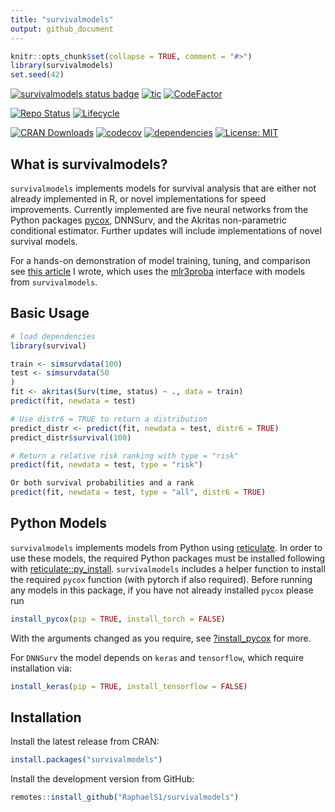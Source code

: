 ```yaml
---
title: "survivalmodels"
output: github_document
---
```


```r
knitr::opts_chunk$set(collapse = TRUE, comment = "#>")
library(survivalmodels)
set.seed(42)
```

[![survivalmodels status badge](https://raphaels1.r-universe.dev/badges/survivalmodels)](https://raphaels1.r-universe.dev)
[![tic](https://github.com/RaphaelS1/survivalmodels/workflows/tic/badge.svg)](https://github.com/RaphaelS1/survivalmodels/actions)
[![CodeFactor](https://www.codefactor.io/repository/github/raphaels1/survivalmodels/badge)](https://www.codefactor.io/repository/github/raphaels1/survivalmodels)

[![Repo Status](https://www.repostatus.org/badges/latest/active.svg)](https://github.com/RaphaelS1/survivalmodels)
[![Lifecycle](https://img.shields.io/badge/lifecycle-stable-brightgreen.svg)](https://github.com/RaphaelS1/survivalmodels)

[![CRAN Downloads](https://cranlogs.r-pkg.org/badges/grand-total/survivalmodels)](https://cran.r-project.org/package=survivalmodels)
[![codecov](https://app.codecov.io/gh/RaphaelS1/survivalmodels/branch/master/graph/badge.svg)](https://app.codecov.io/gh/RaphaelS1/survivalmodels)
[![dependencies](https://tinyverse.netlify.com/badge/survivalmodels)](https://CRAN.R-project.org/package=survivalmodels)
[![License: MIT](https://img.shields.io/badge/License-MIT-yellow.svg)](https://opensource.org/licenses/MIT)

## What is survivalmodels?

`survivalmodels` implements models for survival analysis that are either not already implemented in R, or novel implementations for speed improvements. Currently implemented are five neural networks from the Python packages [pycox](https://github.com/havakv/pycox), DNNSurv,
and the Akritas non-parametric conditional estimator. Further updates will include implementations of novel survival models.

For a hands-on demonstration of model training, tuning, and comparison see [this article](https://towardsdatascience.com/neural-networks-for-survival-analysis-in-r-1e0421584ab?source=friends_link&sk=e978a1b30a4da3370bea930e169326f3) I wrote, which uses the [mlr3proba](https://github.com/mlr-org/mlr3proba) interface with models from `survivalmodels`.

## Basic Usage

```r
# load dependencies
library(survival)

train <- simsurvdata(100)
test <- simsurvdata(50
)
fit <- akritas(Surv(time, status) ~ ., data = train)
predict(fit, newdata = test)

# Use distr6 = TRUE to return a distribution
predict_distr <- predict(fit, newdata = test, distr6 = TRUE)
predict_distr$survival(100)

# Return a relative risk ranking with type = "risk"
predict(fit, newdata = test, type = "risk")

Or both survival probabilities and a rank
predict(fit, newdata = test, type = "all", distr6 = TRUE)
```

## Python Models

`survivalmodels` implements models from Python using [reticulate](https://cran.r-project.org/package=reticulate). In order to use these models, the required Python packages must be installed following with [reticulate::py_install](https://rstudio.github.io/reticulate/reference/py_install.html). `survivalmodels` includes a helper function to install the required `pycox` function (with pytorch if also required). Before running any models in this package, if you have not already installed `pycox` please run

```r
install_pycox(pip = TRUE, install_torch = FALSE)
```

With the arguments changed as you require, see [?install_pycox](https://raphaels1.github.io/survivalmodels/reference/install_pycox.html) for more.

For `DNNSurv` the model depends on `keras` and `tensorflow`, which require installation via:

```r
install_keras(pip = TRUE, install_tensorflow = FALSE)

```

## Installation

Install the latest release from CRAN:

```r
install.packages("survivalmodels")
```

Install the development version from GitHub:

```r
remotes::install_github("RaphaelS1/survivalmodels")
```
